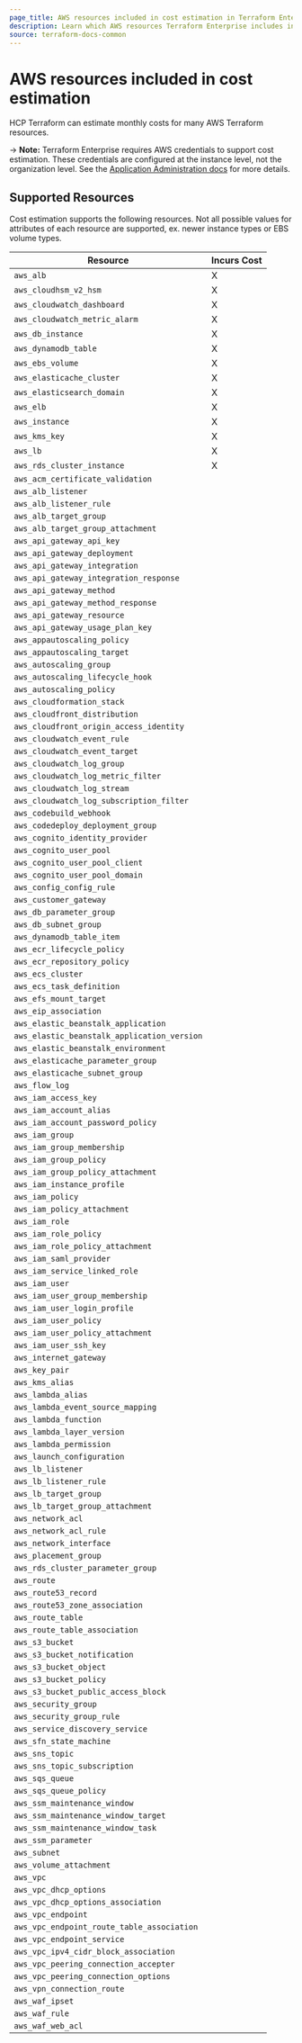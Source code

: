 ```yaml
---
page_title: AWS resources included in cost estimation in Terraform Enterprise
description: Learn which AWS resources Terraform Enterprise includes in cost estimation.
source: terraform-docs-common
---
```


# AWS resources included in cost estimation

HCP Terraform can estimate monthly costs for many AWS Terraform resources.

-> **Note:** Terraform Enterprise requires AWS credentials to support cost estimation. These credentials are configured at the instance level, not the organization level. See the [Application Administration docs](/terraform/enterprise/admin/application/integration) for more details.

## Supported Resources

Cost estimation supports the following resources. Not all possible values for attributes of each resource are supported, ex. newer instance types or EBS volume types.

| Resource                                    | Incurs Cost |
| ------------------------------------------- | ----------- |
| `aws_alb`                                   | X           |
| `aws_cloudhsm_v2_hsm`                       | X           |
| `aws_cloudwatch_dashboard`                  | X           |
| `aws_cloudwatch_metric_alarm`               | X           |
| `aws_db_instance`                           | X           |
| `aws_dynamodb_table`                        | X           |
| `aws_ebs_volume`                            | X           |
| `aws_elasticache_cluster`                   | X           |
| `aws_elasticsearch_domain`                  | X           |
| `aws_elb`                                   | X           |
| `aws_instance`                              | X           |
| `aws_kms_key`                               | X           |
| `aws_lb`                                    | X           |
| `aws_rds_cluster_instance`                  | X           |
| `aws_acm_certificate_validation`            |             |
| `aws_alb_listener`                          |             |
| `aws_alb_listener_rule`                     |             |
| `aws_alb_target_group`                      |             |
| `aws_alb_target_group_attachment`           |             |
| `aws_api_gateway_api_key`                   |             |
| `aws_api_gateway_deployment`                |             |
| `aws_api_gateway_integration`               |             |
| `aws_api_gateway_integration_response`      |             |
| `aws_api_gateway_method`                    |             |
| `aws_api_gateway_method_response`           |             |
| `aws_api_gateway_resource`                  |             |
| `aws_api_gateway_usage_plan_key`            |             |
| `aws_appautoscaling_policy`                 |             |
| `aws_appautoscaling_target`                 |             |
| `aws_autoscaling_group`                     |             |
| `aws_autoscaling_lifecycle_hook`            |             |
| `aws_autoscaling_policy`                    |             |
| `aws_cloudformation_stack`                  |             |
| `aws_cloudfront_distribution`               |             |
| `aws_cloudfront_origin_access_identity`     |             |
| `aws_cloudwatch_event_rule`                 |             |
| `aws_cloudwatch_event_target`               |             |
| `aws_cloudwatch_log_group`                  |             |
| `aws_cloudwatch_log_metric_filter`          |             |
| `aws_cloudwatch_log_stream`                 |             |
| `aws_cloudwatch_log_subscription_filter`    |             |
| `aws_codebuild_webhook`                     |             |
| `aws_codedeploy_deployment_group`           |             |
| `aws_cognito_identity_provider`             |             |
| `aws_cognito_user_pool`                     |             |
| `aws_cognito_user_pool_client`              |             |
| `aws_cognito_user_pool_domain`              |             |
| `aws_config_config_rule`                    |             |
| `aws_customer_gateway`                      |             |
| `aws_db_parameter_group`                    |             |
| `aws_db_subnet_group`                       |             |
| `aws_dynamodb_table_item`                   |             |
| `aws_ecr_lifecycle_policy`                  |             |
| `aws_ecr_repository_policy`                 |             |
| `aws_ecs_cluster`                           |             |
| `aws_ecs_task_definition`                   |             |
| `aws_efs_mount_target`                      |             |
| `aws_eip_association`                       |             |
| `aws_elastic_beanstalk_application`         |             |
| `aws_elastic_beanstalk_application_version` |             |
| `aws_elastic_beanstalk_environment`         |             |
| `aws_elasticache_parameter_group`           |             |
| `aws_elasticache_subnet_group`              |             |
| `aws_flow_log`                              |             |
| `aws_iam_access_key`                        |             |
| `aws_iam_account_alias`                     |             |
| `aws_iam_account_password_policy`           |             |
| `aws_iam_group`                             |             |
| `aws_iam_group_membership`                  |             |
| `aws_iam_group_policy`                      |             |
| `aws_iam_group_policy_attachment`           |             |
| `aws_iam_instance_profile`                  |             |
| `aws_iam_policy`                            |             |
| `aws_iam_policy_attachment`                 |             |
| `aws_iam_role`                              |             |
| `aws_iam_role_policy`                       |             |
| `aws_iam_role_policy_attachment`            |             |
| `aws_iam_saml_provider`                     |             |
| `aws_iam_service_linked_role`               |             |
| `aws_iam_user`                              |             |
| `aws_iam_user_group_membership`             |             |
| `aws_iam_user_login_profile`                |             |
| `aws_iam_user_policy`                       |             |
| `aws_iam_user_policy_attachment`            |             |
| `aws_iam_user_ssh_key`                      |             |
| `aws_internet_gateway`                      |             |
| `aws_key_pair`                              |             |
| `aws_kms_alias`                             |             |
| `aws_lambda_alias`                          |             |
| `aws_lambda_event_source_mapping`           |             |
| `aws_lambda_function`                       |             |
| `aws_lambda_layer_version`                  |             |
| `aws_lambda_permission`                     |             |
| `aws_launch_configuration`                  |             |
| `aws_lb_listener`                           |             |
| `aws_lb_listener_rule`                      |             |
| `aws_lb_target_group`                       |             |
| `aws_lb_target_group_attachment`            |             |
| `aws_network_acl`                           |             |
| `aws_network_acl_rule`                      |             |
| `aws_network_interface`                     |             |
| `aws_placement_group`                       |             |
| `aws_rds_cluster_parameter_group`           |             |
| `aws_route`                                 |             |
| `aws_route53_record`                        |             |
| `aws_route53_zone_association`              |             |
| `aws_route_table`                           |             |
| `aws_route_table_association`               |             |
| `aws_s3_bucket`                             |             |
| `aws_s3_bucket_notification`                |             |
| `aws_s3_bucket_object`                      |             |
| `aws_s3_bucket_policy`                      |             |
| `aws_s3_bucket_public_access_block`         |             |
| `aws_security_group`                        |             |
| `aws_security_group_rule`                   |             |
| `aws_service_discovery_service`             |             |
| `aws_sfn_state_machine`                     |             |
| `aws_sns_topic`                             |             |
| `aws_sns_topic_subscription`                |             |
| `aws_sqs_queue`                             |             |
| `aws_sqs_queue_policy`                      |             |
| `aws_ssm_maintenance_window`                |             |
| `aws_ssm_maintenance_window_target`         |             |
| `aws_ssm_maintenance_window_task`           |             |
| `aws_ssm_parameter`                         |             |
| `aws_subnet`                                |             |
| `aws_volume_attachment`                     |             |
| `aws_vpc`                                   |             |
| `aws_vpc_dhcp_options`                      |             |
| `aws_vpc_dhcp_options_association`          |             |
| `aws_vpc_endpoint`                          |             |
| `aws_vpc_endpoint_route_table_association`  |             |
| `aws_vpc_endpoint_service`                  |             |
| `aws_vpc_ipv4_cidr_block_association`       |             |
| `aws_vpc_peering_connection_accepter`       |             |
| `aws_vpc_peering_connection_options`        |             |
| `aws_vpn_connection_route`                  |             |
| `aws_waf_ipset`                             |             |
| `aws_waf_rule`                              |             |
| `aws_waf_web_acl`                           |             |
